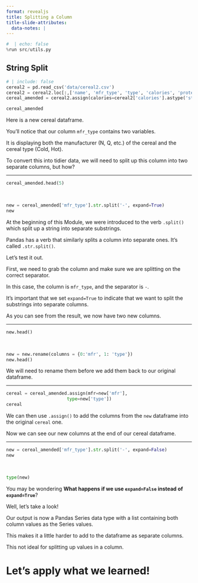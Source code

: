 ```yaml
---
format: revealjs
title: Splitting a Column
title-slide-attributes:
  data-notes: |
---
```


```python
#  | echo: false
%run src/utils.py
```

## String Split 

```python
# | include: false
cereal2 = pd.read_csv('data/cereal2.csv')
cereal2 = cereal2.loc[:,['name', 'mfr_type', 'type', 'calories', 'protein','fiber', 'fat',  'carbo',  'rating' ]].assign(hot=cereal2['type'] == 'Hot').drop(columns='type')
cereal_amended = cereal2.assign(calories=cereal2['calories'].astype('str'))
```

```python
cereal_amended
```


:::{.notes} 
Here is a new cereal dataframe. 

You'll notice that our column `mfr_type` contains two variables.

It is displaying both the manufacturer (N, Q, etc.) of the cereal and the cereal type (Cold, Hot). 

To convert this into tidier data, we will need to split up this column into two separate columns, but how?
:::

---

```python
cereal_amended.head(5)
```

<br>

```python
new = cereal_amended['mfr_type'].str.split('-', expand=True)
new 
```


:::{.notes} 
At the beginning of this Module, we were introduced to the verb `.split()` which split up a string into separate substrings. 

Pandas has a verb that similarly splits a column into separate ones. It's called `.str.split()`.

Let's test it out.

First, we need to grab the column and make sure we are splitting on the correct separator. 

In this case, the column is `mfr_type`, and the separator is `-`.   

It's important that we set `expand=True` to indicate that we want to split the substrings into separate columns.

As you can see from the result, we now have two new columns.
:::

---

```python
new.head()
```

<br>

```python
new = new.rename(columns = {0:'mfr', 1: 'type'})
new.head()
```


:::{.notes} 
We will need to rename them before we add them back to our original dataframe.
:::

---

```python
cereal = cereal_amended.assign(mfr=new['mfr'],
                       type=new['type'])
cereal
```


:::{.notes} 
We can then use `.assign()` to add the columns from the `new` dataframe into the original `cereal` one.

Now we can see our new columns at the end of our cereal dataframe.
:::

---

```python
new = cereal_amended['mfr_type'].str.split('-', expand=False)
new 
```

<br>

```python
type(new)
```


:::{.notes}
You may be wondering **What happens if we use `expand=False` instead of `expand=True`**? 

Well, let's take a look!

Our output is now a Pandas Series data type with a list containing both column values as the Series values.

This makes it a little harder to add to the dataframe as separate columns. 

This not ideal for splitting up values in a column.  
:::



# Let’s apply what we learned!